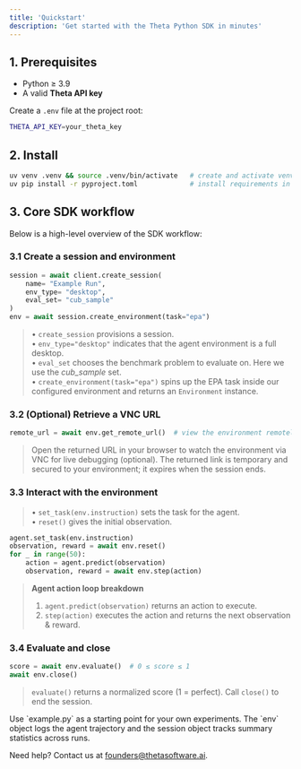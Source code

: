 ```yaml
---
title: 'Quickstart'
description: 'Get started with the Theta Python SDK in minutes'
---
```


## 1. Prerequisites

- Python ≥ 3.9
- A valid **Theta API key**

Create a `.env` file at the project root:

```bash
THETA_API_KEY=your_theta_key
```

## 2. Install

```bash
uv venv .venv && source .venv/bin/activate   # create and activate venv
uv pip install -r pyproject.toml             # install requirements in venv
```


## 3. Core SDK workflow

Below is a high-level overview of the SDK workflow:

### 3.1 Create a session and environment

```python
session = await client.create_session(
    name= "Example Run",
    env_type= "desktop",
    eval_set= "cub_sample"
)
env = await session.create_environment(task="epa")
```
> • `create_session` provisions a session.  
> • `env_type="desktop"` indicates that the agent environment is a full desktop.  
> • `eval_set` chooses the benchmark problem to evaluate on. Here we use the *cub_sample* set.  
> • `create_environment(task="epa")` spins up the EPA task inside our configured environment and returns an `Environment` instance.  

### 3.2 (Optional) Retrieve a VNC URL

```python
remote_url = await env.get_remote_url()  # view the environment remotely
```

> Open the returned URL in your browser to watch the environment via VNC for live debugging (optional).
> The returned link is temporary and secured to your environment; it expires when the session ends.

### 3.3 Interact with the environment


> • `set_task(env.instruction)` sets the task for the agent.  
> • `reset()` gives the initial observation.

```python
agent.set_task(env.instruction)
observation, reward = await env.reset()
for _ in range(50):
    action = agent.predict(observation)
    observation, reward = await env.step(action)
```
> **Agent action loop breakdown**
> 1. `agent.predict(observation)` returns an action to execute.
> 2. `step(action)` executes the action and returns the next observation & reward.

### 3.4 Evaluate and close

```python
score = await env.evaluate()  # 0 ≤ score ≤ 1
await env.close()
```

> `evaluate()` returns a normalized score (1 = perfect). Call `close()` to end the session.


<Note>
Use `example.py` as a starting point for your own experiments. The `env` object logs the agent trajectory and the session object tracks summary statistics across runs.
</Note>

Need help? Contact us at [founders@thetasoftware.ai](mailto:founders@thetasoftware.ai).
